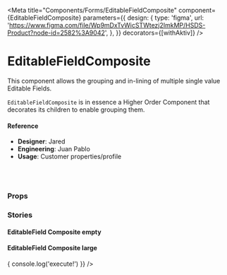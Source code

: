 
<Meta
  title="Components/Forms/EditableFieldComposite"
  component={EditableFieldComposite}
  parameters={{
    design: {
      type: 'figma',
      url:
        'https://www.figma.com/file/Wp9mDxTvWicSTWtezj2ImkMP/HSDS-Product?node-id=2582%3A9042',
    },
  }}
  decorators={[withAktiv]}
/>

# EditableFieldComposite

This component allows the grouping and in-lining of multiple single value Editable Fields.

`EditableFieldComposite` is in essence a Higher Order Component that decorates its children to enable grouping them.

<Canvas>
  <Story name="EditableField Composite">
    <ContainerUI>
      <EditableFieldComposite placeholder="Add a name">
        <EditableField
          label="First Name"
          name="first_name"
          type="text"
          placeholder="First Name"
          value="Johnny"
        />
        <EditableField
          label="Last Name"
          name="last_name"
          type="text"
          placeholder="Last Name"
          value="Cash"
        />
      </EditableFieldComposite>
    </ContainerUI>
  </Story>
</Canvas>

#### Reference

- **Designer**: Jared
- **Engineering**: Juan Pablo
- **Usage**: Customer properties/profile

<br />
<br />

### Props

<ArgsTable of={EditableFieldComposite} />

### Stories

#### EditableField Composite empty

<Canvas>
  <Story name="EditableField Composite empty">
    <ContainerUI>
      <EditableFieldComposite placeholder="Add a pet">
        <EditableField
          label="Animal"
          name="animal"
          type="text"
          placeholder="Animal"
        />
        <EditableField
          label="Name"
          name="name"
          type="text"
          placeholder="name"
        />
      </EditableFieldComposite>
    </ContainerUI>
  </Story>
</Canvas>

#### EditableField Composite large

<Canvas>
  <Story name="EditableField Composite large">
    <ContainerUI>
      <EditableFieldComposite placeholder="Add a name" size="lg">
        <EditableField
          label="First Name"
          name="first_name"
          type="text"
          placeholder="First Name"
          value="Johnny"
          onInputFocus={() => {
            console.log('execute!')
          }}
        />
        <EditableField
          label="Last Name"
          name="last_name"
          type="text"
          placeholder="Last Name"
          value="Cash"
        />
      </EditableFieldComposite>
    </ContainerUI>
  </Story>
</Canvas>
